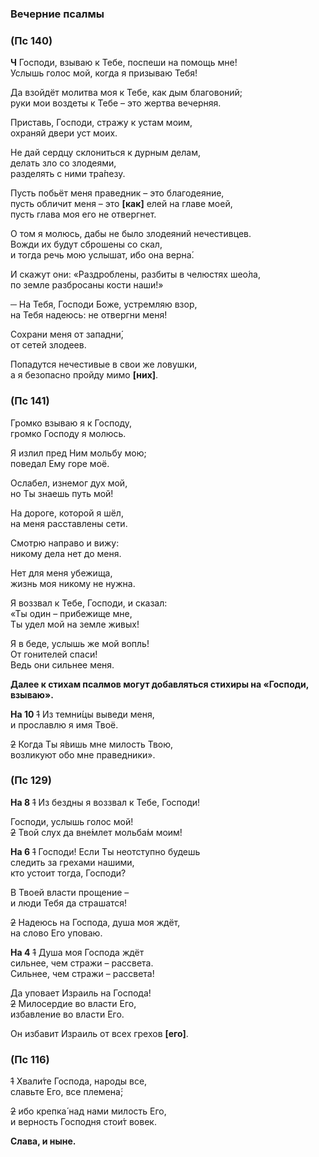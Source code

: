 <span id="vecherniePsalmi" />

### Вечерние псалмы

### (Пс 140)

**Ч** Господи, взываю к Тебе, поспеши на помощь мне!  
Услышь голос мой, когда я призываю Тебя!

Да взойдёт молитва моя к Тебе, как дым благовоний;  
руки мои воздеты к Тебе – это жертва вечерняя.

Приставь, Господи, стражу к устам моим,  
охраняй двери уст моих.

Не дай сердцу склониться к дурным делам,  
делать зло со злодеями,  
разделять с ними тра́пезу.

Пусть побьёт меня праведник – это благодеяние,  
пусть обличит меня – это **[**как**]** елей на главе моей,  
пусть глава моя его не отвергнет.

О том я молюсь, дабы не было злодеяний нечестивцев.  
Вожди их будут сброшены со скал,  
и тогда речь мою услышат, ибо она верна́.

И скажут они: «Раздроблены, разбиты в челюстях шео́ла,  
по земле разбросаны кости наши!»

─ На Тебя, Господи Боже, устремляю взор,  
на Тебя надеюсь: не отвергни меня!

Сохрани меня от западни́,  
от сетей злодеев.

Попадутся нечестивые в свои же ловушки,  
а я безопасно пройду мимо **[**них**]**.

### (Пс 141)

Громко взываю я к Господу,  
громко Господу я молюсь.

Я излил пред Ним мольбу мою;  
поведал Ему горе моё.

Ослабел, изнемог дух мой,  
но Ты знаешь путь мой!

На дороге, которой я шёл,  
на меня расставлены сети.

Смотрю направо и вижу:  
никому дела нет до меня.

Нет для меня убежища,  
жизнь моя никому не нужна.

Я воззвал к Тебе, Господи, и сказал:  
«Ты один – прибежище мне,  
Ты удел мой на земле живых!

Я в беде, услышь же мой вопль!  
От гонителей спаси!  
Ведь они сильнее меня.

**Далее к стихам псалмов могут добавляться стихиры на «Господи, взываю».**

**На 10** ~~1~~ Из темни́цы выведи меня,  
и прославлю я имя Твоё.

~~2~~ Когда Ты я́вишь мне милость Твою,  
возликуют обо мне праведники».

### (Пс 129)

**На 8** ~~1~~ Из бездны я воззвал к Тебе, Господи!

Господи, услышь голос мой!  
~~2~~ Твой слух да вне́млет мольба́м моим!

**На 6** ~~1~~ Господи! Если Ты неотступно будешь  
следить за грехами нашими,  
кто устоит тогда, Господи?

В Твоей власти прощение –  
и люди Тебя да страшатся!

~~2~~ Надеюсь на Господа, душа моя ждёт,  
на слово Его уповаю.

**На 4** ~~1~~ Душа моя Господа ждёт  
сильнее, чем стражи – рассвета.  
Сильнее, чем стражи – рассвета!

Да уповает Израиль на Господа!  
~~2~~ Милосердие во власти Его,  
избавление во власти Его.

Он избавит Израиль от всех грехов **[**его**]**.

### (Пс 116)

~~1~~ Хвали́те Господа, народы все,  
славьте Его, все племена́;

~~2~~ ибо крепка́ над нами милость Его,  
и верность Господня стои́т вовек.

**Слава, и ныне.**
